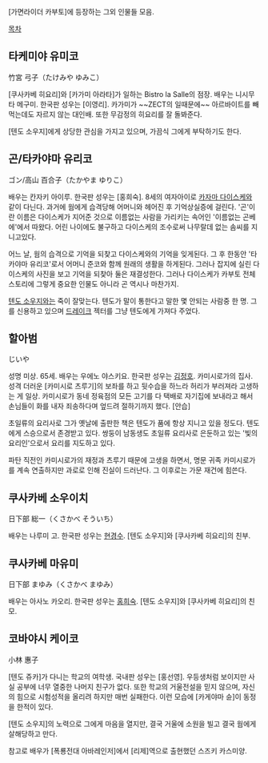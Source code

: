 [가면라이더 카부토]에 등장하는 그외 인물들 모음.

[[목차]]

== 타케미야 유미코 ==
竹宮 弓子（たけみや ゆみこ） 

[쿠사카베 히요리]와 [카가미 아라타]가 일하는 Bistro la Salle의 점장. 배우는 니시무타 메구미. 한국판 성우는 [이영리].
카가미가 ~~ZECT의 일때문에~~ 아르바이트를 빼먹는데도 자르지 않는 대인배. 또한 무감정의 히요리를 잘 돌봐준다.

[텐도 소우지]에게 상당한 관심을 가지고 있으며, 가끔식 그에게 부탁하기도 한다.

== 곤/타카야마 유리코 ==
ゴン/高山 百合子（たかやま ゆりこ） 

배우는 칸자키 아이루. 한국판 성우는 [홍희숙].
8세의 여자아이로 [[카자마 다이스케]]와 같이 다닌다. 과거에 웜에게 습격당해 어머니와 헤어진 후 기억상실증에 걸린다. '곤'이란 이름은 다이스케가 지어준 것으로 이름없는 사람을 가리키는 속어인 '이름없는 곤베에'에서 따왔다. 어린 나이에도 불구하고 다이스케의 조수로써 나무랄데 없는 솜씨를 지니고있다.

어느 날, 웜의 습격으로 기억을 되찾고 다이스케와의 기억을 잊게된다. 그 후 한동안 '타카야마 유리코'로서 어머니 준코와 함께 원래의 생활을 하게된다. 그러나 잡지에 실린 다이스케의 사진을 보고 기억을 되찾아 둘은 재결성한다. 그러나 다이스케가 카부토 전체 스토리에 그렇게 중요한 인물도 아니라 곤 역시나 마찬가지.

[[텐도 소우지]]와는 죽이 잘맞는다. 텐도가 말이 통한다고 말한 몇 안되는 사람중 한 명. 그를 신용하고 있으며 [[드레이크]] 젝터를 그냥 텐도에게 가져다 주었다.

== 할아범 ==
じいや 

성명 미상. 65세. 배우는 우에노 야스키요. 한국판 성우는 [[김정호]].
카미시로가의 집사. 성격 더러운 [카미시로 츠루기]의 보좌를 하고 뒷수습을 하느라 허리가 부러져라 고생하는 게 일상. 카미시로가 동네 정육점의 모든 고기를 다 택배로 자기집에 보내라고 해서 손님들이 화를 내자 죄송하다며 엎드려 절하기까지 했다. [안습]

초일류의 요리사로 그가 옛날에 출판한 책은 텐도가 품에 항상 지니고 있을 정도다. 텐도에게 스승으로서 존경받고 있다. 쌍둥이 남동생도 초일류 요리사로 은둔하고 있는 '빛의 요리인'으로서 요리를 지도하고 있다.

파탄 직전인 카미시로가의 재정과 츠루기 때문에 고생을 하면서, 명문 귀족 카미시로가를 계속 연출하지만 과로로 인해 진실이 드러난다. 그 이후로는 가문 재건에 힘쓴다.

== 쿠사카베 소우이치 ==
日下部 総一（くさかべ そういち）

배우는 나루미 고. 한국판 성우는 [[현경수]].
[텐도 소우지]와 [쿠사카베 히요리]의 친부.

== 쿠사카베 마유미 ==
日下部 まゆみ（くさかべ まゆみ）

배우는 아사노 카오리. 한국판 성우는 [[홍희숙]].
[텐도 소우지]와 [쿠사카베 히요리]의 친모.

== 코바야시 케이코 ==
小林 惠子

[텐도 쥬카]가 다니는 학교의 여학생. 국내판 성우는 [홍선영].
우등생처럼 보이지만 사실 공부에 너무 열중한 나머지 친구가 없다. 또한 학교의 거울전설을 믿지 않으며, 자신의 힘으로 시험성적을 올리려 하지만 매번 실패한다. 이런 모습에 [카게야마 슌]이 동정을 한적이 있다.

[텐도 소우지]의 노력으로 그에게 마음을 열지만, 결국 거울에 소원을 빌고 결국 웜에게 살해당하고 만다.

참고로 배우가 [폭룡전대 아바레인저]에서 [리제]역으로 출현했던 스즈키 카스미양.
